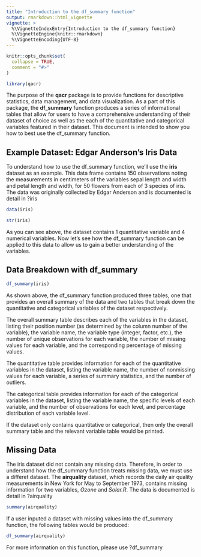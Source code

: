 ```yaml
---
title: "Introduction to the df_summary function"
output: rmarkdown::html_vignette
vignette: >
  %\VignetteIndexEntry{Introduction to the df_summary function}
  %\VignetteEngine{knitr::rmarkdown}
  %\VignetteEncoding{UTF-8}
---
```


```r
knitr::opts_chunk$set(
  collapse = TRUE,
  comment = "#>"
)
```

```r
library(qacr)
```
The purpose of the **qacr** package is to provide functions for descriptive statistics, data management, and data visualization.  As a part of this package, the **df_summary** function produces a series of informational tables that allow for users to have a comprehensive understanding of their dataset of choice as well as the each of the quantitative and categorical variables featured in their dataset.  This document is intended to show you how to best use the df_summary function.

## Example Dataset: Edgar Anderson's Iris Data
To understand how to use the df_summary function, we’ll use the **iris** dataset as an example. This data frame contains 150 observations noting the measurements in centimeters of the variables sepal length and width and petal length and width, for 50 flowers from each of 3 species of iris. The data was originally collected by Edgar Anderson and is documented is detail in ?iris
```r
data(iris)

str(iris)
```
As you can see above, the dataset contains 1 quantitative variable and 4 numerical variables.  Now let's see how the df_summary function can be applied to this data to allow us to gain a better understanding of the variables.

## Data Breakdown with **df_summary**
```r
df_summary(iris)
```
As shown above, the df_summary function produced three tables, one that provides an overall summary of the data and two tables that break down the quantitative and categorical variables of the dataset respectively. 

The overall summary table describes each of the variables in the dataset, listing their position number (as determined by the column number of the variable), the variable name, the variable type (integer, factor, etc.), the number of unique observations for each variable, the number of missing values for each variable, and the corresponding percentage of missing values.

The quantitative table provides information for each of the quantitative variables in the dataset, listing the variable name, the number of nonmissing values for each variable, a series of summary statistics, and the number of outliers.

The categorical table provides information for each of the categorical variables in the dataset, listing the variable name, the specific levels of each variable, and the number of observations for each level, and percentage distribution of each variable level.

If the dataset only contains quantitative or categorical, then only the overall summary table and the relevant variable table would be printed.

## Missing Data
The iris dataset did not contain any missing data.  Therefore, in order to understand how the df_summary function treats missing data, we must use a differet dataset.  The **airquality** dataset, which records the daily air quality measurements in New York for May to September 1973, contains missing information for two variables, *Ozone* and *Solar.R*. The data is documented is detail in ?airquality
```r
summary(airquality)
```

If a user inputed a dataset with missing values into the df_summary function, the following tables would be produced:
```r
df_summary(airquality)
```

For more information on this function, please use ?df_summary

